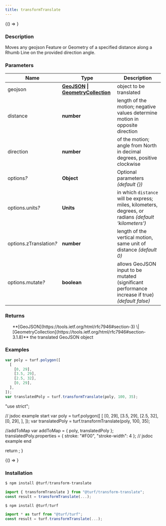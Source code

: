 ```yaml
---
title: transformTranslate
---
```



<!-- Expose turf as global var for experimenting in the browser console -->

<BrowserOnly>{() => <WindowTurfGlobal turf={turf} />}</BrowserOnly>

### Description

Moves any geojson Feature or Geometry of a specified distance along a Rhumb Line
on the provided direction angle.

### Parameters

| Name                         | Type                                                                                                                                    | Description                                                                                          |
| ---------------------------- | --------------------------------------------------------------------------------------------------------------------------------------- | ---------------------------------------------------------------------------------------------------- |
| geojson                      | **[GeoJSON](https://tools.ietf.org/html/rfc7946#section-3) \| [GeometryCollection](https://tools.ietf.org/html/rfc7946#section-3.1.8)** | object to be translated                                                                              |
| distance                     | **number**                                                                                                                              | length of the motion; negative values determine motion in opposite direction                         |
| direction                    | **number**                                                                                                                              | of the motion; angle from North in decimal degrees, positive clockwise                               |
| options<i>?</i>              | **Object**                                                                                                                              | Optional parameters _(default \{\})_                                                                 |
| options.units<i>?</i>        | **Units**                                                                                                                               | in which `distance` will be express; miles, kilometers, degrees, or radians _(default 'kilometers')_ |
| options.zTranslation<i>?</i> | **number**                                                                                                                              | length of the vertical motion, same unit of distance _(default 0)_                                   |
| options.mutate<i>?</i>       | **boolean**                                                                                                                             | allows GeoJSON input to be mutated (significant performance increase if true) _(default false)_      |

### Returns

<ul>
  **[GeoJSON](https://tools.ietf.org/html/rfc7946#section-3) \| [GeometryCollection](https://tools.ietf.org/html/rfc7946#section-3.1.8)** the translated GeoJSON object

</ul>

### Examples

```javascript
var poly = turf.polygon([
  [
    [0, 29],
    [3.5, 29],
    [2.5, 32],
    [0, 29],
  ],
]);
var translatedPoly = turf.transformTranslate(poly, 100, 35);
```

  "use strict";

  // jsdoc example start
  var poly = turf.polygon([
    [
      [0, 29],
      [3.5, 29],
      [2.5, 32],
      [0, 29],
    ],
  ]);
  var translatedPoly = turf.transformTranslate(poly, 100, 35);

  //addToMap
  var addToMap = { poly, translatedPoly };
  translatedPoly.properties = { stroke: "#F00", "stroke-width": 4 };
  // jsdoc example end

  return <ExampleMap addToMap={addToMap} />;
}

<!-- prettier-ignore -->
<BrowserOnly>{() => <Map0 />}</BrowserOnly>

### Installation

```javascript
$ npm install @turf/transform-translate

import { transformTranslate } from "@turf/transform-translate";
const result = transformTranslate(...);
```

```javascript
$ npm install @turf/turf

import * as turf from "@turf/turf";
const result = turf.transformTranslate(...);
```
